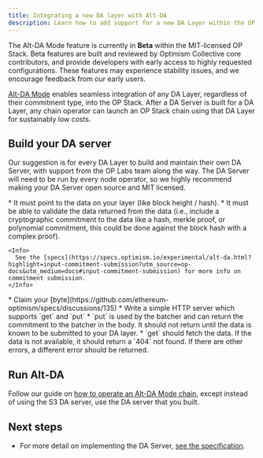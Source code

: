 ```yaml
---
title: Integrating a new DA layer with Alt-DA
description: Learn how to add support for a new DA Layer within the OP Stack.
---
```

<Info>
  The Alt-DA Mode feature is currently in <strong>Beta</strong>  within the MIT-licensed OP Stack. Beta features are built and reviewed by Optimism Collective core contributors, and provide developers with early access to highly requested configurations.
  These features may experience stability issues, and we encourage feedback from our early users.
</Info>

[Alt-DA Mode](/stack/beta-features/alt-da-mode) enables seamless integration of any DA Layer, regardless of their commitment type, into the OP Stack. After a DA Server is built for a DA Layer, any chain operator can launch an OP Stack chain using that DA Layer for sustainably low costs.

## Build your DA server

Our suggestion is for every DA Layer to build and maintain their own DA Server, with support from the OP Labs team along the way. The DA Server will need to be run by every node operator, so we highly recommend making your DA Server open source and MIT licensed.

<Steps>
  <Step title="Design your commitment binary encoding">
  *   It must point to the data on your layer (like block height / hash).
    *   It must be able to validate the data returned from the data (i.e., include a cryptographic commitment to the data like a hash, merkle proof, or polynomial commitment, this could be done against the block hash with a complex proof).
  
    <Info>
      See the [specs](https://specs.optimism.io/experimental/alt-da.html?highlight=input-commitment-submission?utm_source=op-docs&utm_medium=docs#input-commitment-submission) for more info on commitment submission.
    </Info>
  </Step>

  <Step title="Claim your da\_layer byte">
  *   Claim your [byte](https://github.com/ethereum-optimism/specs/discussions/135)
  </Step>

  <Step title="Implement the DA server">
  *   Write a simple HTTP server which supports `get` and `put`
    *   `put` is used by the batcher and can return the commitment to the batcher in the body. It should not return until the data is known to be submitted to your DA layer.
    *   `get` should fetch the data. If the data is not available, it should return a `404` not found. If there are other errors, a different error should be returned.
  </Step>
</Steps>

## Run Alt-DA
Follow our guide on [how to operate an Alt-DA Mode chain](/operators/chain-operators/features/alt-da-mode), except instead of using the S3 DA server, use the DA server that you built.

## Next steps

*   For more detail on implementing the DA Server, [see the specification](https://specs.optimism.io/experimental/alt-da.html?utm_source=op-docs&utm_medium=docs#da-server).
